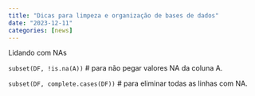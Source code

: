---
title: "Dicas para limpeza e organização de bases de dados"
date: "2023-12-11"
categories: [news]
---

Lidando com NAs

`subset(DF, !is.na(A))` \# para não pegar valores NA da coluna A.

`subset(DF, complete.cases(DF))` \# para eliminar todas as linhas com NA.
